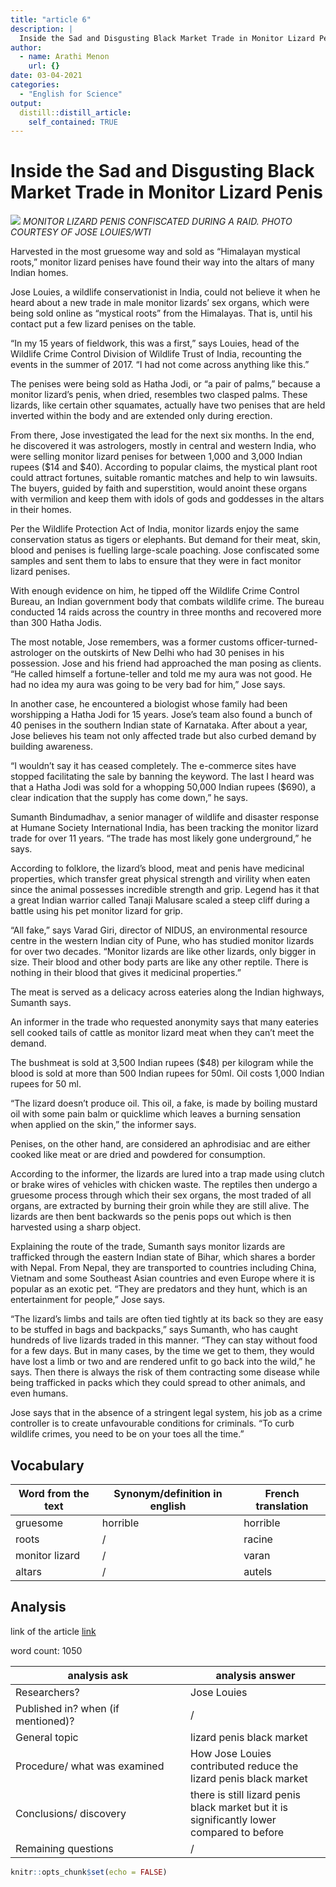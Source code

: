```yaml
---
title: "article 6"
description: |
  Inside the Sad and Disgusting Black Market Trade in Monitor Lizard Penis
author:
  - name: Arathi Menon
    url: {}
date: 03-04-2021
categories:
  - "English for Science"
output:
  distill::distill_article:
    self_contained: TRUE
---
```

# Inside the Sad and Disgusting Black Market Trade in Monitor Lizard Penis

![](../image/article 6.jpg)
*MONITOR LIZARD PENIS CONFISCATED DURING A RAID. PHOTO COURTESY OF JOSE LOUIES/WTI*

Harvested in the most gruesome way and sold as “Himalayan mystical roots,” monitor lizard penises have found their way into the altars of many Indian homes.

Jose Louies, a wildlife conservationist in India, could not believe it when he heard about a new trade in male monitor lizards’ sex organs, which were being sold online as “mystical roots” from the Himalayas. That is, until his contact put a few lizard penises on the table.

“In my 15 years of fieldwork, this was a first,” says Louies, head of the Wildlife Crime Control Division of Wildlife Trust of India, recounting the events in the summer of 2017.  “I had not come across anything like this.”

The penises were being sold as Hatha Jodi, or “a pair of palms,” because a monitor lizard’s penis, when dried, resembles two clasped palms. These lizards, like certain other squamates, actually have two penises that are held inverted within the body and are extended only during erection. 

From there, Jose investigated the lead for the next six months. In the end, he discovered it was astrologers, mostly in central and western India, who were selling monitor lizard penises for between 1,000 and 3,000 Indian rupees ($14 and $40). According to popular claims, the mystical plant root could attract fortunes, suitable romantic matches and help to win lawsuits. The buyers, guided by faith and superstition, would anoint these organs with vermilion and keep them with idols of gods and goddesses in the altars in their homes. 

Per the Wildlife Protection Act of India, monitor lizards enjoy the same conservation status as tigers or elephants. But demand for their meat, skin, blood and penises is fuelling large-scale poaching. Jose confiscated some samples and sent them to labs to ensure that they were in fact monitor lizard penises. 

With enough evidence on him, he tipped off the Wildlife Crime Control Bureau, an Indian government body that combats wildlife crime. The bureau conducted 14 raids across the country in three months and recovered more than 300 Hatha Jodis. 

The most notable, Jose remembers, was a former customs officer-turned-astrologer on the outskirts of New Delhi who had 30 penises in his possession. Jose and his friend had approached the man posing as clients. “He called himself a fortune-teller and told me my aura was not good. He had no idea my aura was going to be very bad for him,” Jose says.

In another case, he encountered a biologist whose family had been worshipping a Hatha Jodi for 15 years. Jose’s team also found a bunch of 40 penises in the southern Indian state of Karnataka.
After about a year, Jose believes his team not only affected trade but also curbed demand by building awareness.

“I wouldn’t say it has ceased completely. The e-commerce sites have stopped facilitating the sale by banning the keyword. The last I heard was that a Hatha Jodi was sold for a whopping 50,000 Indian rupees ($690), a clear indication that the supply has come down,” he says.

Sumanth Bindumadhav, a senior manager of wildlife and disaster response at Humane Society International India, has been tracking the monitor lizard trade for over 11 years. “The trade has most likely gone underground,” he says. 

According to folklore, the lizard’s blood, meat and penis have medicinal properties, which transfer great physical strength and virility when eaten since the animal possesses incredible strength and grip. Legend has it that a great Indian warrior called Tanaji Malusare scaled a steep cliff during a battle using his pet monitor lizard for grip.

“All fake,” says Varad Giri, director of NIDUS, an environmental resource centre in the western Indian city of Pune, who has studied monitor lizards for over two decades. “Monitor lizards are like other lizards, only bigger in size. Their blood and other body parts are like any other reptile. There is nothing in their blood that gives it medicinal properties.”

The meat is served as a delicacy across eateries along the Indian highways, Sumanth says. 

An informer in the trade who requested anonymity says that many eateries sell cooked tails of cattle as monitor lizard meat when they can’t meet the demand.

The bushmeat is sold at 3,500 Indian rupees ($48) per kilogram while the blood is sold at more than 500 Indian rupees for 50ml. Oil costs 1,000 Indian rupees for 50 ml.

“The lizard doesn’t produce oil. This oil, a fake, is made by boiling mustard oil with some pain balm or quicklime which leaves a burning sensation when applied on the skin,” the informer says. 

Penises, on the other hand, are considered an aphrodisiac and are either cooked like meat or are dried and powdered for consumption.

According to the informer, the lizards are lured into a trap made using clutch or brake wires of vehicles with chicken waste. The reptiles then undergo a gruesome process through which their sex organs, the most traded of all organs, are extracted by burning their groin while they are still alive. The lizards are then bent backwards so the penis pops out which is then harvested using a sharp object.

Explaining the route of the trade, Sumanth says monitor lizards are trafficked through the eastern Indian state of Bihar, which shares a border with Nepal. From Nepal, they are transported to countries including China, Vietnam and some Southeast Asian countries and even Europe where it is popular as an exotic pet. “They are predators and they hunt, which is an entertainment for people,” Jose says.

“The lizard’s limbs and tails are often tied tightly at its back so they are easy to be stuffed in bags and backpacks,” says Sumanth, who has caught hundreds of live lizards traded in this manner. “They can stay without food for a few days. But in many cases, by the time we get to them, they would have lost a limb or two and are rendered unfit to go back into the wild,” he says. Then there is always the risk of them contracting some disease while being trafficked in packs which they could spread to other animals, and even humans. 

Jose says that in the absence of a stringent legal system, his job as a crime controller is to create unfavourable conditions for criminals. “To curb wildlife crimes, you need to be on your toes all the time.”


## Vocabulary

 Word from the text | Synonym/definition in english | French translation
------------------- | ------------------------------ | -------------------
      gruesome    |	             horrible             |	 horrible
       roots	    |          /           | racine
     	 monitor lizard         |            	  /        |  varan
     altars	   |       /     | autels
     
     	    

## Analysis

link of the article
[link](https://www.vice.com/en/article/m7ade4/inside-the-sad-and-disgusting-black-market-trade-in-monitor-lizard-penis)

 word count: 1050
 
analysis ask     | analysis answer
---------------- | -------------
Researchers?     | Jose Louies
Published in? when (if mentioned)? | /
General topic    | lizard penis black market
Procedure/ what was examined | How Jose Louies contributed reduce the lizard penis black market
Conclusions/ discovery | there is still lizard penis black market but it is significantly lower compared to before
Remaining questions | /

```r
knitr::opts_chunk$set(echo = FALSE)
```

